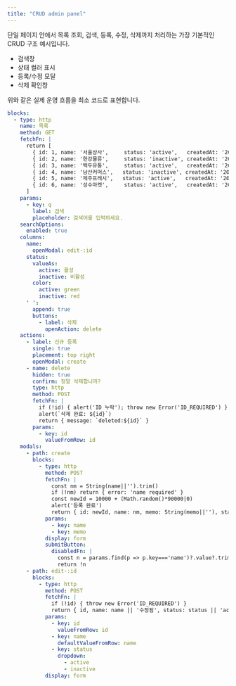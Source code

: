 ```yaml
---
title: "CRUD admin panel"
---
```


단일 페이지 안에서 목록 조회, 검색, 등록, 수정, 삭제까지 처리하는 가장 기본적인 CRUD 구조 예시입니다.

- 검색창
- 상태 컬러 표시
- 등록/수정 모달
- 삭제 확인창

위와 같은 실제 운영 흐름을 최소 코드로 표현합니다.

```yaml
blocks:
  - type: http
    name: 목록
    method: GET
    fetchFn: |
      return [
        { id: 1, name: '서울상사',     status: 'active',   createdAt: '2025-09-01' },
        { id: 2, name: '한강물류',     status: 'inactive', createdAt: '2025-09-03' },
        { id: 3, name: '백두유통',     status: 'active',   createdAt: '2025-09-04' },
        { id: 4, name: '남산커머스',   status: 'inactive', createdAt: '2025-09-05' },
        { id: 5, name: '제주프레시',   status: 'active',   createdAt: '2025-09-06' },
        { id: 6, name: '성수마켓',     status: 'active',   createdAt: '2025-09-07' }
      ]
    params:
      - key: q
        label: 검색
        placeholder: 검색어를 입력하세요.
    searchOptions:
      enabled: true
    columns:
      name:
        openModal: edit-:id
      status:
        valueAs:
          active: 활성
          inactive: 비활성
        color:
          active: green
          inactive: red
      ' ':
        append: true
        buttons:
          - label: 삭제
            openAction: delete
    actions:
      - label: 신규 등록
        single: true
        placement: top right
        openModal: create
      - name: delete
        hidden: true
        confirm: 정말 삭제합니까?
        type: http
        method: POST
        fetchFn: |
          if (!id) { alert('ID 누락'); throw new Error('ID_REQUIRED') }
          alert(`삭제 완료: ${id}`)
          return { message: `deleted:${id}` }
        params:
          - key: id
            valueFromRow: id
    modals:
      - path: create
        blocks:
          - type: http
            method: POST
            fetchFn: |
              const nm = String(name||'').trim()
              if (!nm) return { error: 'name required' }
              const newId = 10000 + (Math.random()*90000|0)
              alert('등록 완료')
              return { id: newId, name: nm, memo: String(memo||''), status: 'active', createdAt: new Date().toISOString().slice(0,10) }
            params:
              - key: name
              - key: memo
            display: form
            submitButton:
              disabledFn: |
                const n = params.find(p => p.key==='name')?.value?.trim()
                return !n
      - path: edit-:id
        blocks:
          - type: http
            method: POST
            fetchFn: |
              if (!id) { throw new Error('ID_REQUIRED') }
              return { id, name: name || '수정됨', status: status || 'active', updatedAt: new Date().toISOString() }
            params:
              - key: id
                valueFromRow: id
              - key: name
                defaultValueFromRow: name
              - key: status
                dropdown:
                  - active
                  - inactive
            display: form
```